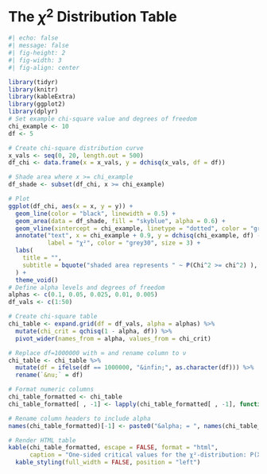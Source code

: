 # The $\chi^2$ Distribution Table {#sec-chi2tbl .appendix}

```r
#| echo: false
#| message: false
#| fig-height: 2
#| fig-width: 3
#| fig-align: center

library(tidyr)
library(knitr)
library(kableExtra)
library(ggplot2)
library(dplyr)
# Set example chi-square value and degrees of freedom
chi_example <- 10
df <- 5

# Create chi-square distribution curve
x_vals <- seq(0, 20, length.out = 500)
df_chi <- data.frame(x = x_vals, y = dchisq(x_vals, df = df))

# Shade area where x >= chi_example
df_shade <- subset(df_chi, x >= chi_example)

# Plot
ggplot(df_chi, aes(x = x, y = y)) +
  geom_line(color = "black", linewidth = 0.5) +
  geom_area(data = df_shade, fill = "skyblue", alpha = 0.6) +
  geom_vline(xintercept = chi_example, linetype = "dotted", color = "grey30") +
  annotate("text", x = chi_example + 0.9, y = dchisq(chi_example, df) - 0.035, 
           label = "χ²", color = "grey30", size = 3) +
  labs(
    title = "",
    subtitle = bquote("shaded area represents " ~ P(Chi^2 >= chi^2) ),
  ) +
  theme_void()
# Define alpha levels and degrees of freedom
alphas <- c(0.1, 0.05, 0.025, 0.01, 0.005)
df_vals <- c(1:50)

# Create chi-square table
chi_table <- expand.grid(df = df_vals, alpha = alphas) %>%
  mutate(chi_crit = qchisq(1 - alpha, df)) %>%
  pivot_wider(names_from = alpha, values_from = chi_crit)

# Replace df=1000000 with ∞ and rename column to ν
chi_table <- chi_table %>%
  mutate(df = ifelse(df == 1000000, "&infin;", as.character(df))) %>%
  rename(`&nu;` = df)

# Format numeric columns
chi_table_formatted <- chi_table
chi_table_formatted[ , -1] <- lapply(chi_table_formatted[ , -1], function(x) sprintf("%.3f", x))

# Rename column headers to include alpha
names(chi_table_formatted)[-1] <- paste0("&alpha; = ", names(chi_table_formatted)[-1])

# Render HTML table
kable(chi_table_formatted, escape = FALSE, format = "html",
      caption = "One-sided critical values for the χ²-distribution: P(X² > χ²<sub>&nu;, &alpha;</sub>) = &alpha;") %>%
  kable_styling(full_width = FALSE, position = "left")

```